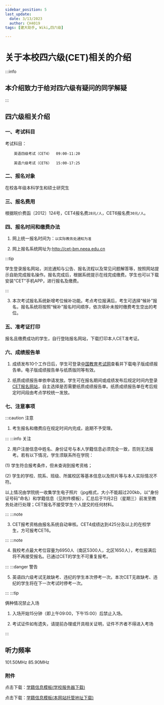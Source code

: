 ---
sidebar_position: 5
last_update:
  date: 3/13/2023
  author: CH4019
tags: [建大助手, Wiki,四六级]

---

# 关于本校四六级(CET)相关的介绍

:::info

##  本介绍致力于给对四六级有疑问的同学解疑

:::

## 四六级相关介绍

### 一、考试科目

考试科目：

```
    英语四级考试（CET4）  09:00-11:20
```

```
    英语六级考试（CET6）  15:00-17:25         
```

### 二、报名对象

在校各年级本科学生和硕士研究生

### 三、报名费用

根据皖价费函〔2012〕124号，CET4报名费`28元/人`，CET6报名费`30元/人`。

### 四、报名时间和缴费办法

1. 网上统一报名时间为：`以实际教务处通知为准`

2. 网上报名系统网址为:http://cet-bm.neea.edu.cn

:::tip

学生登录报名网站，浏览通知与公告、报名流程以及常见问题解答等，按照网站提示自助完成报名操作。报名完成后，根据系统提示在线完成缴费。学生也可以下载安装“CET”手机APP，进行报名及缴费。

:::

3. 本次考试报名系统新增考位候补功能。考点考位报满后，考生可选择“候补”报名，报名系统将按照“候补”报名时间顺序，依次填补未按时缴费考生空出的考位。

### 五、准考证打印

报名且缴费成功的学生，自行登陆报名网站，下载打印本人CET准考证。

### 六、成绩报告单

1. 成绩发布10个工作日后，学生可登录[中国教育考试网](http://www.neea.edu.cn)查看并下载电子版成绩报告单。电子版成绩报告单与纸质版同等有效。

2. 纸质成绩报告单依申请发放。学生可在报名期间或成绩发布后规定时间内登录[CET报名网站](http://cet-bm.neea.edu.cn)，自主选择是否需要纸质成绩报告单。纸质成绩报告单在考后规定时间段由考点学校统一发放。

### 七、注意事项

:::caution 注意

1. 考生报名和缴费应在规定时间内完成，逾期不予受理。

:::
:::info 关注

2. 用户注册信息中姓名、身份证号与本人学籍信息必须完全一致，否则无法报考。若有以下情况，学生须联系所在学院：

(1) 学生符合报考条件，但未查询到报考资格；

(2) 学生的学校、院系、班级、所属校区等基本信息以及照片等与本人实际情况不符。

以上情况由学院统一收集学生电子照片（jpg格式，大小不能超过200kb，以“身份证号码”命名）和学籍信息（见附件模板），汇总后于11月2日（星期三）前发至教务处进行处理；CET报名不接受学生个人提交的任何材料。

:::
:::note

3. CET报考资格由报名系统自动审核。CET4成绩达到425分及以上的在校学生，方可报考CET6。

:::
:::note

4. 我校考点最大考位容量为6950人（南区5300人，北区1650人），考位报满后将不再接受报名。已通过CET的学生不可重复报考。

:::
:::danger 警告

5. 英语四六级考试无故缺考、违纪的学生本次停考一次。本次CET无故缺考、违纪的学生将在下一次考试时停考一次。

:::
:::tip

俩种情况禁止入场

1. 入场开始15分钟（即上午09:00，下午15:00）后禁止入场。

2. 考试证件如有遗失，请提前办理或开具相关证明，证件不齐者不得进入考场

:::

## 听力频率

<Tabs>
  <TabItem value="南校区" label="南校区" default>101.50MHz</TabItem>
  <TabItem value="北校区" label="北校区" >85.90MHz</TabItem>
</Tabs>

### 附件

点击下载：[学籍信息模板(学校服务器下载)](https://www.ahjzu.edu.cn/_upload/article/files/94/9c/8e9d37a149ff9df6508383b910e4/8dd56eeb-6bf1-40e6-a783-01b1543fef06.xlsx) 

点击下载：[学籍信息模板(本网站托管地址下载)](./assets/学籍信息模板.xlsx)






